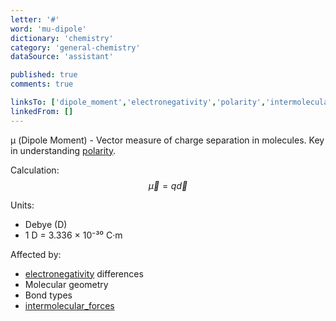 ```yaml
---
letter: '#'
word: 'mu-dipole'
dictionary: 'chemistry'
category: 'general-chemistry'
dataSource: 'assistant'

published: true
comments: true

linksTo: ['dipole_moment','electronegativity','polarity','intermolecular_forces']
linkedFrom: []
---
```


<a id="mu_dipole">μ (Dipole Moment)</a> - Vector measure of charge separation in molecules. Key in understanding [polarity](#polarity).

Calculation:
$$
\vec{\mu} = q\vec{d}
$$

Units:
- Debye (D)
- 1 D = 3.336 × 10⁻³⁰ C·m

Affected by:
- [electronegativity](#electronegativity) differences
- Molecular geometry
- Bond types
- [intermolecular_forces](#intermolecular_forces)
